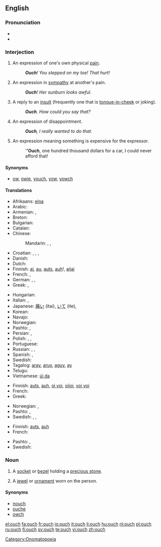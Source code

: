 ==English==

===Pronunciation===
* {{IPA|/ˈaʊtʃ/}}
* {{audio|en-us-inlandnorth-ouch.ogg|Audio (US-Inland North)}}

===Interjection===
{{en-interj}}

# An expression of one's own physical [[pain]].
#: '''''Ouch'''!  You stepped on my toe! That hurt!''
# An expression in [[sympathy]] at another's pain.
#: '''''Ouch'''!  Her sunburn looks awful.''
# A reply to an [[insult]] (frequently one that is [[tongue-in-cheek]] or joking).
#: '''''Ouch'''.  How could you say that?''
# An expression of disappointment.
#: '''''Ouch''', I really wanted to do that.''
# {{slang|Australia|UK}} An expression meaning something is expensive for the expressor.
#: '''''Ouch''', one hundred thousand dollars for a car, I could never afford that!

====Synonyms====
* {{sense|in all of the above senses}} [[ow]], [[owie]], [[youch]], [[yow]], [[yowch]]

====Translations====
{{trans-top|expression of one's own physical pain}}
* Afrikaans: [[eina]]
* Arabic: {{t|ar|حلية|tr=Hílya}}
* Armenian: {{t|hy|ախ|tr=ax}}, {{t-|hy|վախ|tr=vax}}
* Breton: {{t|br|aiou}}
* Bulgarian: {{t-|bg|ох}}
* Catalan: {{t|ca|au}}
* Chinese:
*: Mandarin: {{t-|cmn|哎喲|sc=Hani}},  {{t-|cmn|哎哟|tr=āiyō|sc=Hani}},  {{t-|cmn|哎呀|tr=āiyā|sc=Hani}}
* Croatian: {{t|hr|au}}, {{t|hr|auć}}, {{t|hr|joj}}, {{t|hr|jao}}
* Danish: {{t+|da|av}}
* Dutch: {{t+|nl|au}}
* Finnish: [[ai]], [[au]], [[auts]], [[auh]]!, [[aijai]]
* French: {{t+|fr|aïe}}, {{t+|fr|ouille}}
* German: {{t+|de|au}}, {{t-|de|aua}}, {{t+|de|autsch}}
* Greek: {{t|el|αχ|tr=ach}}, {{t|el|ωχ|tr=och|sc=Grek}}
{{trans-mid}}
* Hungarian: {{t+|hu|jaj}}
* Italian: {{t-|it|ahi}},  {{t|it|ahia}}
* Japanese: [[痛い]] (itai), [[いて]] (ite),  {{t|ja|いてて|tr=itete}}
* Korean: {{t|ko|아야|sc=Kore}}
* Navajo: {{tø|nv|ayáo}}
* Norwegian: {{t+|no|au}}
* Pashto: {{t|ps|وخ|tr=wax}}, {{t|ps|وئ|tr=wëy}}
* Persian: {{t|fa|آخ|tr=âx|sc=fa-Arab}}, {{t|fa|آی|tr=ây|sc=fa-Arab}}
* Polish: {{t-|pl|aua}}, {{t+|pl|au}}, {{t-|pl|auć}}
* Portuguese: {{t+|pt|ai}}
* Russian: {{t+|ru|ой|tr=oj}},  {{t+|ru|ай|tr=aj}},  {{t+|ru|ох|tr=ox}}
* Spanish: {{t-|es|ay}}, {{t|es|uy}}
* Swedish: {{t+|sv|aj}}
* Tagalog: [[aray]], [[aruy]], [[aguy]], [[ay]]
* Telugu: {{t|te|అభా|tr=abhā|sc=Telu}}
* Vietnamese: [[úi da]]
{{trans-bottom}}

{{trans-top|expression in sympathy at another’s pain}}
* Finnish: [[auts]], [[auh]], [[oi voi]], [[oijoi]], [[voi voi]]
* French: {{t+|fr|aïe}}
* Greek: {{t|el|αχ|tr=ach|sc=Grek}}
{{trans-mid}}
* Norwegian: {{t-|no|au da}}, {{t-|no|uff da}}
* Pashto: {{t|ps|وخ|tr=wax}}, {{t|ps|وئ|tr=wëy}}
* Swedish: {{t|sv|aj}}, {{t|sv|aj aj aj}}, {{t|sv|aj då}}
{{trans-bottom}}

{{trans-top|reply to an insult}}
* Finnish: [[auts]], [[auh]]
* French: {{t+|fr|aïe}}
{{trans-mid}}
* Pashto: {{t|ps|وخ|tr=wax}}, {{t|ps|وئ|tr=wëy}}
* Swedish: {{t|sv|aj}}
{{trans-bottom}}

===Noun===
{{en-noun|es}}

# {{obsolete}} A [[socket]] or [[bezel]] holding a [[precious stone]].
# {{obsolete}} A [[jewel]] or [[ornament]] worn on the person.

====Synonyms====
* [[nouch]]
* [[ouche]]
* [[owch]]

[[Category:Onomatopoeia]]

[[el:ouch]]
[[fa:ouch]]
[[fr:ouch]]
[[io:ouch]]
[[it:ouch]]
[[li:ouch]]
[[hu:ouch]]
[[nl:ouch]]
[[pl:ouch]]
[[ru:ouch]]
[[fi:ouch]]
[[sv:ouch]]
[[te:ouch]]
[[vi:ouch]]
[[zh:ouch]]
